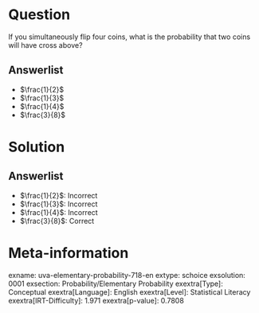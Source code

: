 Question
========

If you simultaneously flip four coins, what is the probability that two coins will have cross above?

Answerlist
----------

* $\frac{1}{2}$
* $\frac{1}{3}$
* $\frac{1}{4}$
* $\frac{3}{8}$

Solution
========

Answerlist
----------

* $\frac{1}{2}$: Incorrect
* $\frac{1}{3}$: Incorrect
* $\frac{1}{4}$: Incorrect
* $\frac{3}{8}$: Correct

Meta-information
================
exname: uva-elementary-probability-718-en
extype: schoice
exsolution: 0001
exsection: Probability/Elementary Probability
exextra[Type]: Conceptual
exextra[Language]: English
exextra[Level]: Statistical Literacy
exextra[IRT-Difficulty]: 1.971
exextra[p-value]: 0.7808
